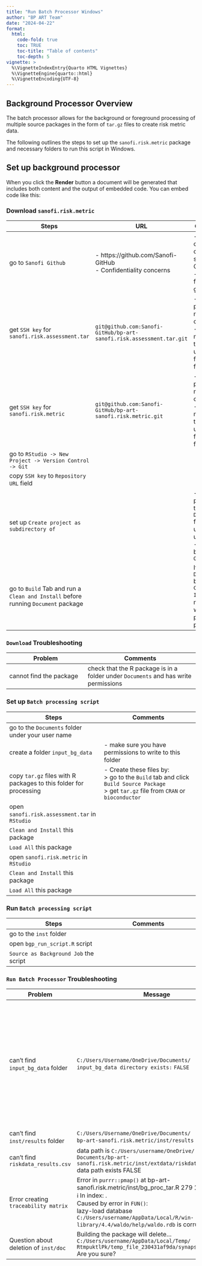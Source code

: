 ```yaml
---
title: "Run Batch Processor Windows"
author: "BP ART Team"
date: "2024-04-22"
format:
  html:
    code-fold: true
    toc: TRUE
    toc-title: "Table of contents"
    toc-depth: 5
vignette: >
  %\VignetteIndexEntry{Quarto HTML Vignettes}
  %\VignetteEngine{quarto::html}
  %\VignetteEncoding{UTF-8}
---
```


## **Background Processor Overview**

The batch processor allows for the background or foreground processing of multiple source packages in the form of `tar.gz` files to create risk metric data.

The following outlines the steps to set up the `sanofi.risk.metric` package and necessary folders to run this script in Windows.

## **Set up background processor**

When you click the **Render** button a document will be generated that includes both content and the output of embedded code. You can embed code like this:

### Download `sanofi.risk.metric`

::: {#tbl:download-table}
| Steps                                                                             | URL                                                                  | Comments                                                                                               |
|------------------------|------------------------|------------------------|
| go to `Sanofi Github`                                                             | \- https://github.com/Sanofi-GitHub <br> - Confidentiality concerns  | \- This will change to open source on GitHub <br> - need to follow `OSPO` guidelines                   |
| get `SSH key` for `sanofi.risk.assessment.tar`                                    | `git@github.com:Sanofi-GitHub/bp-art-sanofi.risk.assessment.tar.git` | \- The package name will change <br> - at the moment, this has two utility functions for tar files     |
| get `SSH key` for `sanofi.risk.metric`                                            | `git@github.com:Sanofi-GitHub/bp-art-sanofi.risk.metric.git`         | \- The package name will change <br> - at the moment, this has two utility functions for tar files     |
| go to `RStudio -> New Project -> Version Control -> Git`                          |                                                                      |                                                                                                        |
| copy `SSH key` to `Repository URL` field                                          |                                                                      |                                                                                                        |
| set up `Create project as subdirectory of`                                        |                                                                      | \- set up project in the `Documents` folder under your user name <br> - This can be in your `OneDrive` |
| go to `Build` Tab and run a `Clean and Install` before running `Document` package |                                                                      | If you run `Document` before `Clean and Install`, it may not work due to permissions problems          |
:::

### `Download` Troubleshooting

::: {#tbl:download-troubleshoot-table}
| Problem | Comments |
|-------|----------|
| cannot find the package |check that the R package is in a folder under `Documents` and has write permissions         |
:::

### Set up `Batch processing script`

::: {#tbl:set-batch-processor-table}
| Steps                                                             | Comments                                                                                                                                         |
|------------------------------------|------------------------------------|
| go to the `Documents` folder under your user name                 |                                                                                                                                                  |
| create a folder `input_bg_data`                                   | \- make sure you have permissions to write to this folder                                                                                        |
| copy `tar.gz` files with R packages to this folder for processing | \- Create these files by: <br> \>    go to the `Build` tab and click `Build Source Package` <br> \>    get `tar.gz` file from `CRAN` or `bioconductor` |
| open `sanofi.risk.assessment.tar` in `RStudio` |    |
| `Clean and Install` this package | |
| `Load All` this package |
| open `sanofi.risk.metric` in `RStudio` |    |
| `Clean and Install` this package | |
| `Load All` this package |
:::

### Run `Batch processing script`

::: {#tbl:run-batch-processor-table}
| Steps                       | Comments                                                                   |
|------------------------------------|------------------------------------|
| go to the `inst` folder     |                                                                            |
| open `bgp_run_script.R` script |                                                                            |
| `Source as Background Job` the script         | |
:::

### `Run Batch Processor` Troubleshooting

::: {#tbl:bgp-troubleshoot-table}
| Problem | Message | Comments |
|-------|----------| ----------|
| can't find `input_bg_data` folder| `C:/Users/Username/OneDrive/Documents/` <br> `input_bg_data directory exists:` `FALSE` | \- check folder exists <br> - check if you have write permissions for folder <br> - `Restart R`, <br> -`Clean and Install` package <br> - `Load All` package <br> - run script again |
| can't find `inst/results` folder | `C:/Users/Username/OneDrive/Documents/` <br> `bp-art-sanofi.risk.metric/inst/results exists:` `FALSE` | as above |
| can't find `riskdata_results.csv` | data path is `C:/Users/username/OneDrive/` <br> `Documents/bp-art-sanofi.risk.metric/inst/extdata/riskdata_results.csv` <br> data path exists FALSE | as above |
| Error creating `traceability matrix` | Error in `purrr::pmap()` at bp-art-sanofi.risk.metric/inst/bg_proc_tar.R 279 1  <br> ℹ In index: .<br> Caused by error in `FUN()`: <br> lazy-load database `C:/Users/username/AppData/Local/R/win-library/4.4/waldo/help/waldo.rdb` is corrupt | as above |
| Question about deletion of `inst/doc` | Building the package will delete... <br> `C:/Users/username/AppData/Local/Temp/` <br> `RtmpuktlPk/temp_file_230431af9da/synapser/inst/doc` Are you sure? | 1 `Yes` |
:::
